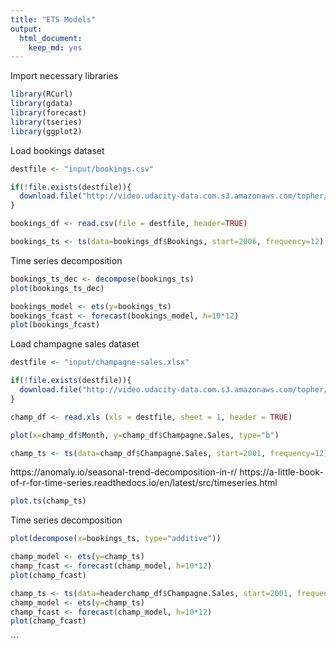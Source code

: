 ```yaml
---
title: "ETS Models"
output: 
  html_document: 
    keep_md: yes
---
```


Import necessary libraries
```r
library(RCurl)
library(gdata)
library(forecast)
library(tseries)
library(ggplot2)
```

Load bookings dataset
```r
destfile <- "input/bookings.csv"

if(!file.exists(destfile)){
  download.file("http://video.udacity-data.com.s3.amazonaws.com/topher/2016/September/57e94998_bookings.csv/bookings.csv.xlsx",destfile=destfile,method="libcurl")
}

bookings_df <- read.csv(file = destfile, header=TRUE)
```

```r
bookings_ts <- ts(data=bookings_df$Bookings, start=2006, frequency=12)
```

Time series decomposition
```r
bookings_ts_dec <- decompose(bookings_ts)
plot(bookings_ts_dec)
```

```r
bookings_model <- ets(y=bookings_ts)
bookings_fcast <- forecast(bookings_model, h=10*12)
plot(bookings_fcast)
```

Load champagne sales dataset
```r
destfile <- "input/champagne-sales.xlsx"

if(!file.exists(destfile)){
  download.file("http://video.udacity-data.com.s3.amazonaws.com/topher/2016/September/57cefe8e_champagne-sales/champagne-sales.xlsx",destfile=destfile,method="libcurl")
}

champ_df <- read.xls (xls = destfile, sheet = 1, header = TRUE)
```

```r
plot(x=champ_df$Month, y=champ_df$Champagne.Sales, type="b")
```

```r
champ_ts <- ts(data=champ_df$Champagne.Sales, start=2001, frequency=12)
```

https://anomaly.io/seasonal-trend-decomposition-in-r/
https://a-little-book-of-r-for-time-series.readthedocs.io/en/latest/src/timeseries.html

```r
plot.ts(champ_ts)
```


Time series decomposition
```r
plot(decompose(x=bookings_ts, type="additive"))
```

```r
champ_model <- ets(y=champ_ts)
champ_fcast <- forecast(champ_model, h=10*12)
plot(champ_fcast)
```

```r
champ_ts <- ts(data=headerchamp_df$Champagne.Sales, start=2001, frequency=12)
champ_model <- ets(y=champ_ts)
champ_fcast <- forecast(champ_model, h=10*12)
plot(champ_fcast)
```
```

